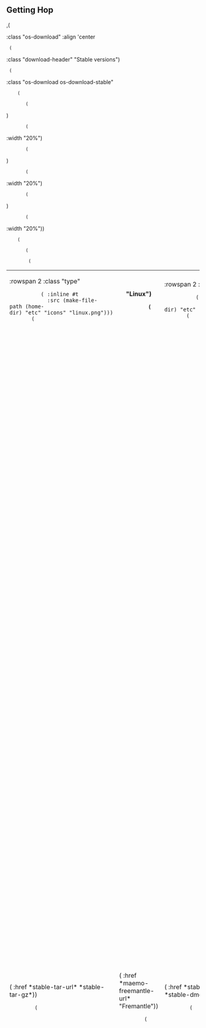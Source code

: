 == Getting Hop ==

,(<DIV> :class "os-download" :align 'center
  (<DIV> :class "download-header" "Stable versions")
  (<TABLE> :class "os-download os-download-stable"
     (<COLGROUP> 
        (<COL>)
        (<COL> :width "20%")
        (<COL>)
        (<COL> :width "20%")
        (<COL>)
        (<COL> :width "20%"))
     (<TR> 
        (<TD> :rowspan 2 :class "type"
           (<IMG> :inline #t
             :src (make-file-path (home-dir) "etc" "icons" "linux.png")))
        (<TH> "Linux")
        (<TD> :rowspan 2 :class "type"
           (<IMG> :inline #t
             :src (make-file-path (home-dir) "etc" "icons" "maemo_install.png")))
        (<TH> "Maemo")
        (<TD> :rowspan 2 :class "type"
           (<IMG> :inline #t
             :src (make-file-path (home-dir) "etc" "icons" "macos.png")))
        (<TH> "MacOS X")
        (<TD> :rowspan 2 :class "type"
           (<IMG> :inline #t
             :src (make-file-path (home-dir) "etc" "icons" "windows.png")))
        (<TH> "Windows"))
     (<TR> 
         (<TD> (<A> :href *stable-tar-url* *stable-tar-gz*))
         (<TD> (<A> :href *maemo-freemantle-url* "Fremantle"))
         (<TD> (<A> :href *stable-dmg-url* (basename *stable-dmg*)))
         (<TD> (<A> :href *stable-jar-url* (basename *stable-jar*))))))

,(<DIV> :class "os-download" :align 'center
  (<DIV> :class "download-header" "Unstable versions")
  (<TABLE> :class "os-download os-download-unstable"
     (<COLGROUP> 
        (<COL>)
        (<COL> :width "50%")
        (<COL>)
        (<COL> :width "50%"))
     (<TR> 
        (<TD> :rowspan 2 :class "type"
           (<IMG> :inline #t
             :src (make-file-path (home-dir) "etc" "icons" "package.png")))
        (<TH> "Source")
        (<TD> :rowspan 2 :class "type"
           (<IMG> :inline #t
             :src (make-file-path (home-dir) "etc" "icons" "java.png")))
        (<TH> "Pre-compiled JVM"))
     (<TR> 
         (<TD> (<A> :href *devel-tar-url* *devel-tar-gz*))
         (<TD> (<A> :href *devel-jar-url* *devel-jar*)))))


,(<TABLE>
   :class "download"
   (<TR> (<TD> "&nbsp;"))
   (<TR> (<TH> [Older versions may be download by ,(<SPAN> :class "old" "ftp") at:]
         (<A> :href (home-ftp-hop-url) (home-ftp-hop-url))))
   (<TR> (<TD> "&nbsp;"))
   (<TR> (<TD> 
[Linux users ,(<B> "should") prefer the native version built
from the source code to the pre-compiled JVM version because it gives 
much better performance. On Linux, the JVM version should only be considered
for quick Hop experiments.])))

~~ HOP is shipped with some **Linux distributions** on which it can be
used without downloading and installing the source code manually:

  * ,(<IMG> :inline #t :src (make-file-path (home-dir) "etc" "icons" "arch-16x16.png")) [[http://aur.archlinux.org|Arch Linux]]
  * ,(<IMG> :inline #t :src (make-file-path (home-dir) "etc" "icons" "gentoo-16x16.png")) [[http://www.gentoo.org|Gentoo]]


~~ We provide some pre-compiled packages for non-standard architectures:

  * ,(<IMG> :inline #t :src (make-file-path (home-dir) "etc" "icons" "maemo-16x16.png")) [[http://maemo.org|Maemo]]

,(<DIV> :class "os-download" :align 'center
  (<DIV> :class "download-header" "Maemo")
  (<TABLE> :class "os-download os-download-maemo"
     (<COLGROUP> 
        (<COL>)
        (<COL> :width "50%")
        (<COL>)
        (<COL> :width "50%"))
     (<TR> 
        (<TD> :rowspan 2 :class "type"
           (<IMG> :inline #t
             :src (make-file-path (home-dir) "etc" "icons" "maemo_install.png")))
        (<TH> "OS2008")
        (<TD> :rowspan 2 :class "type"
           (<IMG> :inline #t
             :src (make-file-path (home-dir) "etc" "icons" "maemo_install.png")))
        (<TH> "Maemo5"))
     (<TR> 
         (<TD> (<A> :href *maemo-chinook-url* "Chinook"))
         (<TD> (<A> :href *maemo-freemantle-url* "Freemantle")))))


== Getting Bigloo ==

In order to install HOP from the source (for significantly improving
performance), the ,(<A> :href (home-bigloo-url) "Bigloo") compiler has
first to be installed. Bigloo version **3.3a** or higher is required for
compiling HOP.

~~ Bigloo versions may be downloaded
from: ,(<A> :href (home-ftp-bigloo-url) (home-ftp-bigloo-url)).

== Browsing the code ==

The HOP source code may be browsed 
,(<A> :href (home-source-url) "here").

== License ==

<include>license.wiki</include>
